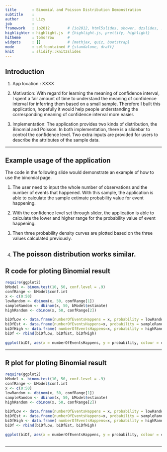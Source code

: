 ```yaml
---
title       : Binomial and Poisson Distribution Demonstration
subtitle    : 
author      : Lizy
job         : 
framework   : io2012        # {io2012, html5slides, shower, dzslides, ...}
highlighter : highlight.js  # {highlight.js, prettify, highlight}
hitheme     : tomorrow      # 
widgets     : []            # {mathjax, quiz, bootstrap}
mode        : selfcontained # {standalone, draft}
knit        : slidify::knit2slides
--- 
```


## Introduction
 
1. App location : XXXX

2. Motivation: 
With regard for learning the meaning of confidence interval, I spent a fair amount of time to understand the meaning of confidence interval for inferring them based on a small sample. Therefore I built this application, hopefully it would help people understanding the corresponding meaning of confidence interval more easier. 

3. Implementation:
The application provides two kinds of distribution, the Binomial and Poisson. 
In both implementation, there is a slidebar to control the confidence level.
Two extra inputs are provided for users to describe the attributes of the sample data.

---

## Example usage of the application
The code in the following slide would demonstrate an example of how to use the binomial page. 

1. The user need to input the whole number of observations and the number of events that happened. With this sample, the application is able to calculate the sample extimate probability value for event happening.   

2. With the confidence level set through slider, the application is able to calculate the lower and higher range for the probability value of event happening.  

3. Then three probability density curves are plotted based on the three values calculated previously. 

4. The poisson distribution works similar.
---

## R code for ploting Binomial result
```r
require(ggplot2)
bModel <- binom.test(10, 50, conf.level = .9)
confRange <- bModel$conf.int
x <- c(0:50)
lowRandom <- dbinom(x, 50, confRange[1])
sampleRandom <- dbinom(x, 50, bModel$estimate)
highRandom <- dbinom(x, 50, confRange[2])
        
biDfLow <- data.frame(numberOfEventsHappens = x, probability = lowRandom, conf = "LowProb")
biDfEst <- data.frame(numberOfEventsHappens=x, probability = sampleRandom, conf = "EstimateProb")
biDfHigh <- data.frame( numberOfEventsHappens=x, probability = highRandom, conf="HighProb")
biDf <- rbind(biDfLow, biDfEst, biDfHigh)
        
ggplot(biDf, aes(x = numberOfEventsHappens, y = probability, colour = conf)) + geom_line()
```

---

## R plot for ploting Binomial result

```r
require(ggplot2)
bModel <- binom.test(10, 50, conf.level = .9)
confRange <- bModel$conf.int
x <- c(0:50)
lowRandom <- dbinom(x, 50, confRange[1])
sampleRandom <- dbinom(x, 50, bModel$estimate)
highRandom <- dbinom(x, 50, confRange[2])
        
biDfLow <- data.frame(numberOfEventsHappens = x, probability = lowRandom, conf = "LowProb")
biDfEst <- data.frame(numberOfEventsHappens=x, probability = sampleRandom, conf = "EstimateProb")
biDfHigh <- data.frame( numberOfEventsHappens=x, probability = highRandom, conf="HighProb")
biDf <- rbind(biDfLow, biDfEst, biDfHigh)
        
ggplot(biDf, aes(x = numberOfEventsHappens, y = probability, colour = conf)) + geom_line()
   
```

---





